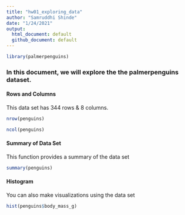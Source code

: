 ```yaml
---
title: "hw01_exploring_data"
author: "Samruddhi Shinde"
date: "1/24/2021"
output:
  html_document: default
  github_document: default
---
```


```r
library(palmerpenguins)
```

### In this document, we will explore the the palmerpenguins dataset.

#### Rows and Columns

This data set has 344 rows & 8 columns.

```r
nrow(penguins)
```
```r
ncol(penguins)
```

#### Summary of Data Set

This function provides a summary of the data set
```r
summary(penguins)
```

#### Histogram

You can also make visualizations using the data set

<!-- Place a blank line between paragraphs, headings, starts and ends of lists, code blocks, etc. to ensure things are properly formatted in the output. -->

```r
hist(penguins$body_mass_g)
```

